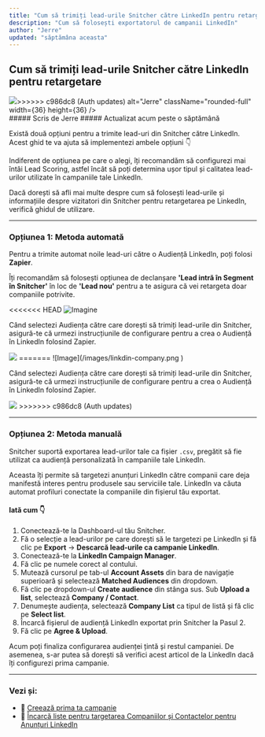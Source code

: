 ```yaml
---
title: "Cum să trimiți lead-urile Snitcher către LinkedIn pentru retargetare"
description: "Cum să folosești exportatorul de campanii LinkedIn"
author: "Jerre"
updated: "săptămâna aceasta"
---
```


## Cum să trimiți lead-urile Snitcher către LinkedIn pentru retargetare

<div className="flex gap-2 items-center">
  <img
<<<<<<< HEAD
    src="https://static.intercomassets.com/avatars/40541/square_128/social_media_icon_-_2023_01_20_Snitcher_-_Studio_Gijs_de_Koning_-_5246_%281%29-1676632880.jpg"
=======
    src="/images/avatar.jpg"
>>>>>>> c986dc8 (Auth updates)
    alt="Jerre"
    className="rounded-full"
    width={36}
    height={36}
  />
  <div>
    ##### Scris de Jerre  
    ##### Actualizat acum peste o săptămână
  </div>
</div>

Există două opțiuni pentru a trimite lead-uri din Snitcher către LinkedIn. Acest ghid te va ajuta să implementezi ambele opțiuni 👇

Indiferent de opțiunea pe care o alegi, îți recomandăm să configurezi mai întâi Lead Scoring, astfel încât să poți determina ușor tipul și calitatea lead-urilor utilizate în campaniile tale LinkedIn.

Dacă dorești să afli mai multe despre cum să folosești lead-urile și informațiile despre vizitatori din Snitcher pentru retargetarea pe LinkedIn, verifică ghidul de utilizare.

---

### Opțiunea 1: Metoda automată

Pentru a trimite automat noile lead-uri către o Audiență LinkedIn, poți folosi **Zapier**.

Îți recomandăm să folosești opțiunea de declanșare **'Lead intră în Segment în Snitcher'** în loc de **'Lead nou'** pentru a te asigura că vei retargeta doar companiile potrivite.

<<<<<<< HEAD
![Imagine](https://downloads.intercomcdn.com/i/o/844306488/dcae985724473194f7ac1e6e/CleanShot+2023-10-03+at+10.20.30%402x.png?expires=1728864900&signature=666c7829c0bff9030068fe0d246838c553573deaadbe5187753b50ff6f91a3e6&req=fCQjFcl4mYlXFb4f3HP0gI18qPqXb%2Bpvw2PotMEoSQwGGz0jBTiRvYEaWkto%0ACE2p5ORgw%2F3y7vleuQ%3D%3D%0A )

Când selectezi Audiența către care dorești să trimiți lead-urile din Snitcher, asigură-te că urmezi instrucțiunile de configurare pentru a crea o Audiență în LinkedIn folosind Zapier.

<img className="max-w-[320px] h-auto" src="https://downloads.intercomcdn.com/i/o/844342334/d01724dee7826f8957f6117b/CleanShot+2023-10-03+at+11.04.59%402x.png?expires=1728864900&signature=b01bdd2bc78e12427fd01cfe4a32ed2c3fc434fb363f9e8a6e001e0591d6dbee&req=fCQjFc18noJbFb4f3HP0gLcrF3sIgSOX2rVe4TBI0TXu2fH5SZYMjfeoPQzc%0ANhdoXOqKL9r05%2FODwA%3D%3D%0A"/>
=======
![Image](/images/linkdin-company.png )

Când selectezi Audiența către care dorești să trimiți lead-urile din Snitcher, asigură-te că urmezi instrucțiunile de configurare pentru a crea o Audiență în LinkedIn folosind Zapier.

<img className="max-w-[320px] h-auto" src="/images/linkdin-profile.png"/>
>>>>>>> c986dc8 (Auth updates)

---

### Opțiunea 2: Metoda manuală

Snitcher suportă exportarea lead-urilor tale ca fișier `.csv`, pregătit să fie utilizat ca audiență personalizată în campaniile tale LinkedIn.

Aceasta îți permite să targetezi anunțuri LinkedIn către companii care deja manifestă interes pentru produsele sau serviciile tale. LinkedIn va căuta automat profiluri conectate la companiile din fișierul tău exportat.

#### Iată cum 👇

1. Conectează-te la Dashboard-ul tău Snitcher.
2. Fă o selecție a lead-urilor pe care dorești să le targetezi pe LinkedIn și fă clic pe **Export** -> **Descarcă lead-urile ca campanie LinkedIn**.
3. Conectează-te la **LinkedIn Campaign Manager**.
4. Fă clic pe numele corect al contului.
5. Mutează cursorul pe tab-ul **Account Assets** din bara de navigație superioară și selectează **Matched Audiences** din dropdown.
6. Fă clic pe dropdown-ul **Create audience** din stânga sus. Sub **Upload a list**, selectează **Company / Contact**.
7. Denumește audiența, selectează **Company List** ca tipul de listă și fă clic pe **Select list**.
8. Încarcă fișierul de audiență LinkedIn exportat prin Snitcher la Pasul 2.
9. Fă clic pe **Agree & Upload**.

Acum poți finaliza configurarea audienței țintă și restul campaniei. De asemenea, s-ar putea să dorești să verifici acest articol de la LinkedIn dacă îți configurezi prima campanie.

---

### Vezi și:

- 📎 [Creează prima ta campanie](#)
- 📎 [Încarcă liste pentru targetarea Companiilor și Contactelor pentru Anunțuri LinkedIn](#)
